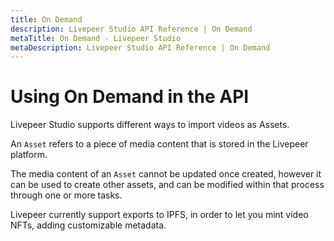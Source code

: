 ```yaml
---
title: On Demand
description: Livepeer Studio API Reference | On Demand
metaTitle: On Demand - Livepeer Studio
metaDescription: Livepeer Studio API Reference | On Demand
---
```


# Using On Demand in the API

Livepeer Studio supports different ways to import videos as Assets.

An `Asset` refers to a piece of media content that is stored in the Livepeer
platform.

The media content of an `Asset` cannot be updated once created, however it can
be used to create other assets, and can be modified within that process through
one or more tasks.

Livepeer currently support exports to IPFS, in order to let you mint video NFTs,
adding customizable metadata.

